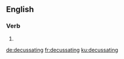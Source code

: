 ==English==

===Verb===
{{head|en|present participle}}

# {{present participle of|decussate|lang=en|nocat=1}}

[[de:decussating]]
[[fr:decussating]]
[[ku:decussating]]